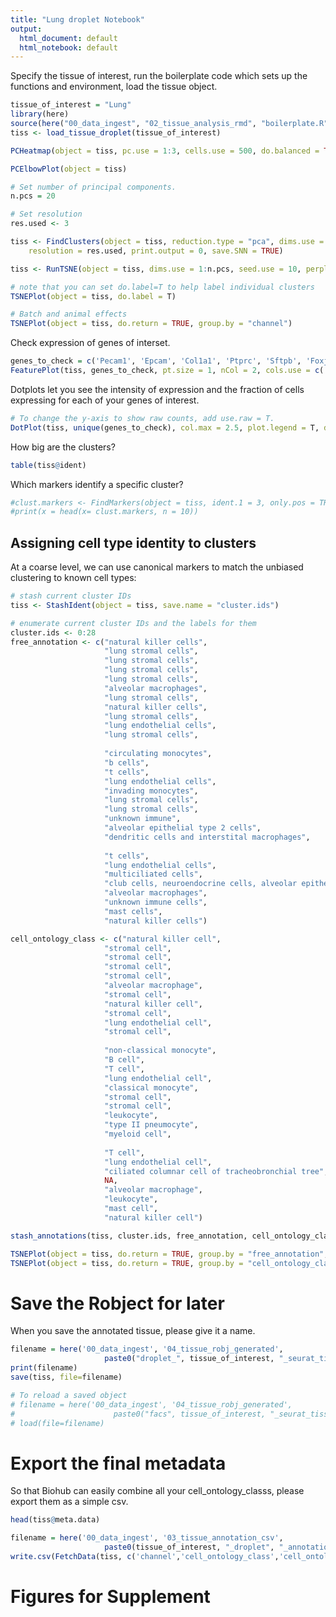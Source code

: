 ```yaml
---
title: "Lung droplet Notebook"
output:
  html_document: default
  html_notebook: default
---
```


Specify the tissue of interest, run the boilerplate code which sets up the functions and environment, load the tissue object.

```r
tissue_of_interest = "Lung"
library(here)
source(here("00_data_ingest", "02_tissue_analysis_rmd", "boilerplate.R"))
tiss <- load_tissue_droplet(tissue_of_interest)
```

```r
PCHeatmap(object = tiss, pc.use = 1:3, cells.use = 500, do.balanced = TRUE, label.columns = FALSE, num.genes = 8)
```

```r
PCElbowPlot(object = tiss)
```

```r
# Set number of principal components. 
n.pcs = 20
```

```r
# Set resolution 
res.used <- 3

tiss <- FindClusters(object = tiss, reduction.type = "pca", dims.use = 1:n.pcs, 
    resolution = res.used, print.output = 0, save.SNN = TRUE)
```

```r
tiss <- RunTSNE(object = tiss, dims.use = 1:n.pcs, seed.use = 10, perplexity=30)
```

```r
# note that you can set do.label=T to help label individual clusters
TSNEPlot(object = tiss, do.label = T)
```

```r
# Batch and animal effects
TSNEPlot(object = tiss, do.return = TRUE, group.by = "channel")
```

Check expression of genes of interset.

```r
genes_to_check = c('Pecam1', 'Epcam', 'Col1a1', 'Ptprc', 'Sftpb', 'Foxj1', 'Ager', 'Scgb1a1', 'Resp18', 'Calca', 'Scgb3a2', 'Pdpn', 'Wnt3a', 'Krt5', 'Cd8a', 'Cd79a', 'Klrb1c', 'Cd3e', 'Csf1r', 'Ly6c2', 'H2-Aa', 'Marco', 'Itgax', 'Mrc1', 'Cd24a', 'Cd68', 'Cx3cr1', 'Cd14', 'Itgam', 'Cd14', 'Cd19', 'Ccr2', 'Cd200r3')
FeaturePlot(tiss, genes_to_check, pt.size = 1, nCol = 2, cols.use = c('grey', 'red'))
```

Dotplots let you see the intensity of expression and the fraction of cells expressing for each of your genes of interest.

```r
# To change the y-axis to show raw counts, add use.raw = T.
DotPlot(tiss, unique(genes_to_check), col.max = 2.5, plot.legend = T, do.return = T) + coord_flip()
```

How big are the clusters?
```r
table(tiss@ident)
```

Which markers identify a specific cluster?
```r
#clust.markers <- FindMarkers(object = tiss, ident.1 = 3, only.pos = TRUE, min.pct = 0.25, thresh.use = 0.25)
#print(x = head(x= clust.markers, n = 10))
```

## Assigning cell type identity to clusters

At a coarse level, we can use canonical markers to match the unbiased clustering to known cell types:

```r
# stash current cluster IDs
tiss <- StashIdent(object = tiss, save.name = "cluster.ids")

# enumerate current cluster IDs and the labels for them
cluster.ids <- 0:28
free_annotation <- c("natural killer cells",
                     "lung stromal cells",
                     "lung stromal cells",
                     "lung stromal cells",
                     "lung stromal cells",
                     "alveolar macrophages",
                     "lung stromal cells",
                     "natural killer cells",
                     "lung stromal cells",
                     "lung endothelial cells",
                     "lung stromal cells",
                     
                     "circulating monocytes",
                     "b cells",
                     "t cells",
                     "lung endothelial cells",
                     "invading monocytes",
                     "lung stromal cells",
                     "lung stromal cells",
                     "unknown immune",
                     "alveolar epithelial type 2 cells",
                     "dendritic cells and interstital macrophages",
                     
                     "t cells",
                     "lung endothelial cells",
                     "multiciliated cells",
                     "club cells, neuroendocrine cells, alveolar epithelial type 1 cells, and unknown cells",
                     "alveolar macrophages",
                     "unknown immune cells",
                     "mast cells",
                     "natural killer cells")

cell_ontology_class <- c("natural killer cell",
                     "stromal cell",
                     "stromal cell",
                     "stromal cell",
                     "stromal cell",
                     "alveolar macrophage",
                     "stromal cell",
                     "natural killer cell",
                     "stromal cell",
                     "lung endothelial cell",
                     "stromal cell",
                     
                     "non-classical monocyte",
                     "B cell",
                     "T cell",
                     "lung endothelial cell",
                     "classical monocyte",
                     "stromal cell",
                     "stromal cell",
                     "leukocyte",
                     "type II pneumocyte",
                     "myeloid cell",
                     
                     "T cell",
                     "lung endothelial cell",
                     "ciliated columnar cell of tracheobronchial tree",
                     NA,
                     "alveolar macrophage",
                     "leukocyte",
                     "mast cell",
                     "natural killer cell")

stash_annotations(tiss, cluster.ids, free_annotation, cell_ontology_class)
```

```r
TSNEPlot(object = tiss, do.return = TRUE, group.by = "free_annotation", do.label = T, no.legend = T)
TSNEPlot(object = tiss, do.return = TRUE, group.by = "cell_ontology_class", do.label = T, no.legend = T)
```

# Save the Robject for later
When you save the annotated tissue, please give it a name.

```r
filename = here('00_data_ingest', '04_tissue_robj_generated', 
                     paste0("droplet_", tissue_of_interest, "_seurat_tiss.Robj"))
print(filename)
save(tiss, file=filename)
```

```r
# To reload a saved object
# filename = here('00_data_ingest', '04_tissue_robj_generated', 
#                      paste0("facs", tissue_of_interest, "_seurat_tiss.Robj"))
# load(file=filename)
```

# Export the final metadata

So that Biohub can easily combine all your cell_ontology_classs, please export them as a simple csv.

```r
head(tiss@meta.data)
```

```r
filename = here('00_data_ingest', '03_tissue_annotation_csv', 
                     paste0(tissue_of_interest, "_droplet", "_annotation.csv"))
write.csv(FetchData(tiss, c('channel','cell_ontology_class','cell_ontology_id', 'free_annotation', 'tSNE_1', 'tSNE_2')), file=filename)
```

# Figures for Supplement
